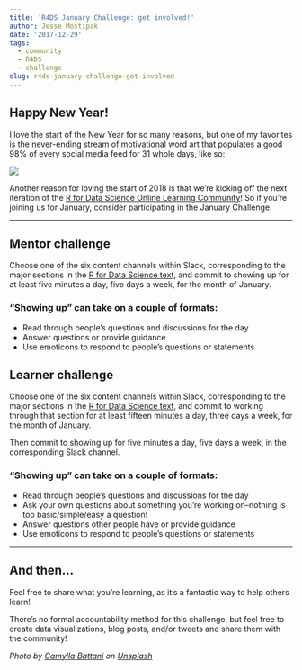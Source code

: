 ```yaml
---
title: 'R4DS January Challenge: get involved!'
author: Jesse Mostipak
date: '2017-12-29'
tags:
  - community
  - R4DS
  - challenge
slug: r4ds-january-challenge-get-involved
---
```


## Happy New Year!
I love the start of the New Year for so many reasons, but one of my favorites is the never-ending stream of motivational word art that populates a good 98% of every social media feed for 31 whole days, like so:  

![](https://i.imgur.com/TGXV5PB.png) 

Another reason for loving the start of 2018 is that we’re kicking off the next iteration of the [R for Data Science Online Learning Community](https://www.jessemaegan.com/post/r4ds-the-next-iteration/)! So if you’re joining us for January, consider participating in the January Challenge.   

***  

## Mentor challenge
Choose one of the six content channels within Slack, corresponding to the major sections in the [R for Data Science text](http://r4ds.had.co.nz/), and commit to showing up for at least five minutes a day, five days a week, for the month of January.

### “Showing up” can take on a couple of formats:

* Read through people’s questions and discussions for the day
* Answer questions or provide guidance
* Use emoticons to respond to people’s questions or statements  

## Learner challenge
Choose one of the six content channels within Slack, corresponding to the major sections in the [R for Data Science text](http://r4ds.had.co.nz/), and commit to working through that section for at least fifteen minutes a day, three days a week, for the month of January.

Then commit to showing up for five minutes a day, five days a week, in the corresponding Slack channel.

### “Showing up” can take on a couple of formats:

* Read through people’s questions and discussions for the day
* Ask your own questions about something you’re working on--nothing is too basic/simple/easy a question!
* Answer questions other people have or provide guidance
* Use emoticons to respond to people’s questions or statements

*** 

## And then…
Feel free to share what you’re learning, as it’s a fantastic way to help others learn!

There’s no formal accountability method for this challenge, but feel free to create data visualizations, blog posts, and/or tweets and share them with the community!

_Photo by <a href="https://unsplash.com/@camylla93?utm_source=unsplash&utm_medium=referral&utm_content=creditCopyText">Camylla Battani</a> on <a href="https://unsplash.com/s/photos/raise-hand?utm_source=unsplash&utm_medium=referral&utm_content=creditCopyText">Unsplash</a>_
